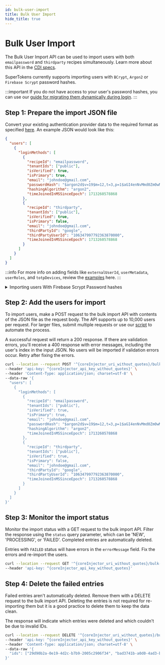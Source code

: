 ```yaml
---
id: bulk-user-import
title: Bulk User Import
hide_title: true
---
```



# Bulk User Import

The Bulk User Import API can be used to import users with both `emailpassword` and `thirdparty` recipes simultaneously. Learn more about this API in the  [CDI specs](https://app.swaggerhub.com/apis/supertokens/CDI/5.1.0#/Bulk%20Import/getBulkImportUsers).

SuperTokens currently supports importing users with `BCrypt`, `Argon2` or `Firebase Scrypt` password hashes.

:::important
If you do not have access to your user's password hashes, you can use our [guide for migrating them dynamically during login](./ep-migration-without-password-hash).
:::

## Step 1: Prepare the import JSON file

Convert your existing authentication provider data to the required format as specified [here](./bulk-user-import-schema-examples.mdx). An example JSON would look like this:

```json
{
  "users": [
    {
      "loginMethods": [
        {
          "recipeId": "emailpassword",
          "tenantIds": ["public"],
          "isVerified": true,
          "isPrimary": true,
          "email": "johndoe@gmail.com",
          "passwordHash": "$argon2d$v=19$m=12,t=3,p=1$aGI4enNvMmd0Zm0wMDAwMA$r6p7qbr6HD+8CD7sBi4HVw",
          "hashingAlgorithm": "argon2",
          "timeJoinedInMSSinceEpoch": 1713260578868
        },
        {
          "recipeId": "thirdparty",
          "tenantIds": ["public"],
          "isVerified": true,
          "isPrimary": false,
          "email": "johndoe@gmail.com",
          "thirdPartyId": "google",
          "thirdPartyUserId": "106347997792363870000",
          "timeJoinedInMSSinceEpoch": 1713260578868
        }
      ]
    }
  ]
}
```

:::info
For more info on adding fields like `externalUserId`, `userMetadata`, `userRoles`, and `totpDevices`, review the [examples](./bulk-user-import-schema-examples.mdx) here.
:::

<details>
<summary>Importing users With Firebase Scrypt Password hashes</summary>
Importing users from Firebases requires an update to your supertokens core config and formatting the input password hash.

#### Step 1: Retrive your Firebase password hashing parameters from your dashboard.

<img src="/img/migration/firebase_password_hashing_params.png" alt="Firebase password hashing details modal" />

#### Step 2: Update the SuperTokens core to use the `base64_signer_key`

<Tabs
defaultValue="ms"
values={[
{label: 'Managed service', value: 'ms'},
{label: 'Self hosted', value: 'ss'},
]}>
<TabItem value="ms">

- Edit the core configuration in the SuperTokens Managed Service Dashboard.
- Set the `firebase_password_hashing_signer_key` field in the config to the `base64_signer_key` retrieved from your firebase hashing parameters.

</TabItem>

<TabItem value="ss">

<SelfHostedTabs isSubTab={true}>

<TabItem value="with-docker">

```bash
 docker run \
    -p 3567:3567 \
    // highlight-next-line
    -e FIREBASE_PASSWORD_HASHING_SIGNER_KEY="gRhC3eDeQOdyEn4bMd9c6kxguWVmcIVq/HbJKnCXdWscZx0l2WbCJ1wbg==" \ 
    -d registry.supertokens.io/supertokens/supertokens-<db_name>
```

</TabItem>
<TabItem value="without-docker">

```yaml
# Add your base64_signer_key to the following in the config.yaml file.
# The file path can be found by running the "supertokens --help" command

firebase_password_hashing_signer_key: "gRhC3eDeQOdyEn4bMd9c6kxguWVmcIVq/HbJKnCXdWscZx0l2WbCJ1wbg=="
```

</TabItem>
</SelfHostedTabs>

</TabItem>
</Tabs>


####  Step 3: SuperTokens requires firebase password hashes to be in a specific format to be parsed.

  For example:

  Your exported firebase user has the following credentials:
  ```json
  {
    "users": [
      {
        "localId": "userId",
        "email": "johnDoe@example.com"
        "passwordHash": "9Y8ICWcqbzmI42DxV1jpyEjbrJPG8EQ6nI6oC32JYz+/dd7aEjI/R7jG9P5kYh8v9gyqFKaXMDzMg7eLCypbOA==",
        "salt": "/cj0jC1br5o4+w==",
      }
    ]
  }
  ```

  The memory cost, rounds and salt separator retrived from the password hashing config are:
  ```json
  {
    mem_cost: 14,
    rounds: 8,
    base64_salt_separator: "Bw=="
  }
  ```
  
  The password hash would be the following: `$f_scrypt$9Y8ICWcqbzmI42DxV1jpyEjbrJPG8EQ6nI6oC32JYz+/dd7aEjI/R7jG9P5kYh8v9gyqFKaXMDzMg7eLCypbOA==$/cj0jC1br5o4+w==$m=14$r=8$s=Bw==`

  The example password hash is in the following format `$f_scrypt$<passwordHash>$<salt>$m=<mem_cost>$r=<rounds>$s=<base64_salt_separator>`

#### Step 4: Use the formatted password hash in the import JSON file

```json
{
  "users": [
    {
      "loginMethods": [
        {
          "recipeId": "emailpassword",
          "tenantIds": ["public"],
          "isVerified": true,
          "isPrimary": true,
          "email": "johndoe@gmail.com",
          "passwordHash": "$f_scrypt$9Y8ICWcqbzmI42DxV1jpyEjbrJPG8EQ6nI6oC32JYz+/dd7aEjI/R7jG9P5kYh8v9gyqFKaXMDzMg7eLCypbOA==$/cj0jC1br5o4+w==$m=14$r=8$s=Bw==",
          "hashingAlgorithm": "firebase_scrypt",
          "timeJoinedInMSSinceEpoch": 1713260578868
        },
        {
          "recipeId": "thirdparty",
          "tenantIds": ["public"],
          "isVerified": true,
          "isPrimary": false,
          "email": "johndoe@gmail.com",
          "thirdPartyId": "google",
          "thirdPartyUserId": "106347997792363870000",
          "timeJoinedInMSSinceEpoch": 1713260578868
        }
      ]
    }
  ]
}
```
</details>

## Step 2: Add the users for import

To import users, make a POST request to the bulk import API with contents of the JSON file as the request body. The API supports up to 10,000 users per request. For larger files, submit multiple requests or use our [script](https://github.com/supertokens/supertokens-core/tree/master/bulkimport_scripts/add_users_for_bulk_import) to automate the process.

A successful request will return a 200 response. If there are validation errors, you'll receive a 400 response with error messages, including the user's index in the input JSON. No users will be imported if validation errors occur. Retry after fixing the errors.

<CoreInjector showTenantId={false} defaultValue="http://localhost:3567">

```bash
curl --location --request POST '^{coreInjector_uri_without_quotes}/bulk-import/users' \
--header 'api-key: ^{coreInjector_api_key_without_quotes}' \
--header 'Content-Type: application/json; charset=utf-8' \
--data-raw '{
  "users": [
    {
      "loginMethods": [
        {
          "recipeId": "emailpassword",
          "tenantIds": ["public"],
          "isVerified": true,
          "isPrimary": true,
          "email": "johndoe@gmail.com",
          "passwordHash": "$argon2d$v=19$m=12,t=3,p=1$aGI4enNvMmd0Zm0wMDAwMA$r6p7qbr6HD+8CD7sBi4HVw",
          "hashingAlgorithm": "argon2",
          "timeJoinedInMSSinceEpoch": 1713260578868
        },
        {
          "recipeId": "thirdparty",
          "tenantIds": ["public"],
          "isVerified": true,
          "isPrimary": false,
          "email": "johndoe@gmail.com",
          "thirdPartyId": "google",
          "thirdPartyUserId": "106347997792363870000",
          "timeJoinedInMSSinceEpoch": 1713260578868
        }
      ]
    }
  ]
}'
```
</CoreInjector>

## Step 3: Monitor the import status

Monitor the import status with a GET request to the bulk import API. Filter the response using the `status` query parameter, which can be 'NEW', 'PROCESSING', or 'FAILED'. Completed entries are automatically deleted.

Entries with `FAILED` status will have errors in the `errorMessage` field. Fix the errors and re-import the users.

<CoreInjector showTenantId={false} defaultValue="http://localhost:3567">

```bash
curl --location --request GET '^{coreInjector_uri_without_quotes}/bulk-import/users?status=FAILED' \
--header 'api-key: ^{coreInjector_api_key_without_quotes}'
```
</CoreInjector>

## Step 4: Delete the failed entries

Failed entries aren't automatically deleted. Remove them with a DELETE request to the bulk import API. Deleting the entries is not required for re-importing them but it is a good practice to delete them to keep the data clean.

The response will indicate which entries were deleted and which couldn't be due to invalid IDs.

<CoreInjector showTenantId={false} defaultValue="http://localhost:3567">

```bash
curl --location --request DELETE '^{coreInjector_uri_without_quotes}/bulk-import/users' \
--header 'api-key: ^{coreInjector_api_key_without_quotes}' \
--header 'Content-Type: application/json; charset=utf-8' \
--data-raw '{
  "ids": ["29d90b2a-0e19-4d2c-b7b9-2005c2906f34", "bad3741b-a0d0-4ad3-b6aa-f4d38e1066a4"]
}'
```
</CoreInjector>
